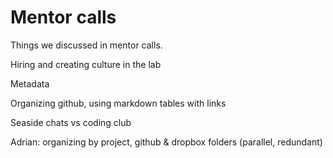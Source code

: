 # Mentor calls {#mentor-calls}

Things we discussed in mentor calls. 

Hiring and creating culture in the lab

Metadata

Organizing github, using markdown tables with links

Seaside chats vs coding club

Adrian: organizing by project, github & dropbox folders (parallel, redundant)
